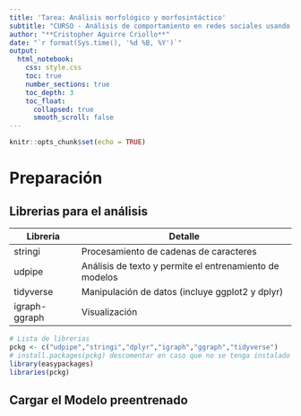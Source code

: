 ```yaml
---
title: 'Tarea: Análisis morfológico y morfosintáctico'
subtitle: "CURSO - Análisis de comportamiento en redes sociales usando Procesamiento del Lenguaje Natural"
author: "**Cristopher Aguirre Criollo**"
date: "`r format(Sys.time(), '%d %B, %Y')`" 
output: 
  html_notebook:
    css: style.css
    toc: true
    number_sections: true
    toc_depth: 3
    toc_float:
      collapsed: true
      smooth_scroll: false
---
```


```r
knitr::opts_chunk$set(echo = TRUE)
```

# **Preparación**
## **Librerias para el análisis**

<table>
<thead>
<tr class="header">
<th>Libreria</th> <th>Detalle</th>
</tr>
</thead>
<tbody><tr class="odd">
<td>stringi</td><td>Procesamiento de cadenas de caracteres </td>
</tr>
<tr class="even">
<td>udpipe</td><td>Análisis de texto y permite el entrenamiento de modelos</td>
</tr>
<tr class="odd">
<td>tidyverse</td><td>Manipulación de datos (incluye ggplot2 y dplyr)</td>
</tr>
<tr class="even">
<td>igraph-ggraph</td><td>Visualización</td>
</tr>
</tbody>
</table>

```r
# Lista de librerias
pckg <- c("udpipe","stringi","dplyr","igraph","ggraph","tidyverse")
# install.packages(pckg) descomentar en caso que no se tenga instalado
library(easypackages)
libraries(pckg)
```

## Cargar el Modelo preentrenado 
